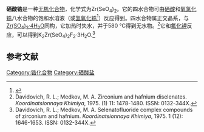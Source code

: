 {{Chembox
| NameEn = zirconium(IV) selenate
| ImageFile = Selenate.png
|  ImageSize = 143px
| ImageFileR1 = Selenate.png
|  ImageSizeR1 = 143px
|ImageFileL1 = Zr4+.svg
| ImageSizeL1 = 40px
|  ImageAlt = 
| IUPACName = 
| IUPACNameZh = 
| OtherNames = 
| Section1 = {{Chembox Identifiers
|   CASNo =  22995-90-0
|   CASNo_Ref = {{cascite|correct|CAS}}
|   CASNo_Comment = 无水
|   CASNo2 = 58370-92-6
|   CASNo2_Ref = {{cascite|correct|CAS}}
|   CASNo2_Comment = 四水
|   PubChem = 
|   SMILES =[Zr+4].[O-][Se](=O)(=O)[O-].[O-][Se](=O)(=O)[O-]  }}
| Section2 = {{Chembox Properties
|   Formula = Zr(SeO<sub>4</sub>)<sub>2</sub>
|   MolarMass = 
|   Appearance = 无色晶体（四水）<ref name=Giester>{{cite journal|journal=Monatshefte für Chemie - Chemical Monthly|volume=149|issue=8|language=en|issn=0026-9247|date=2018-08|pages=1321–1325|doi=10.1007/s00706-018-2226-7|url=http://link.springer.com/10.1007/s00706-018-2226-7|title=Contributions to the stereochemistry of zirconium oxysalts—part I: syntheses and crystal structures of novel Zr(SeO4)2·H2O and Zr(SeO4)2·4H2O|accessdate=2020-11-28|author=Gerald Giester, Manfred Wildner}}</ref>
|   Density = 3.806 g·cm<sup>−3</sup>（一水）<ref name=Giester /><br>3.36 g·cm<sup>−3</sup>（四水）<ref name=Nabar />
|   MeltingPt = 
|   BoilingPt = 
|   Solubility = 可溶（四水）}}
| Section4 = {{Chembox Related
|  OtherAnions = [[硫酸锆|硫酸锆]]
|  OtherCations = [[硒酸铪|硒酸铪]]
|  OtherCpds = 
 }}
}}
'''硒酸锆'''是一种[[无机化合物|无机化合物]]，化学式为Zr(SeO<sub>4</sub>)<sub>2</sub>。它的四水合物可由[[硒酸|硒酸]]和[[氧氯化锆|氧氯化锆]]八水合物的饱和水溶液（或[[氢氧化锆|氢氧化锆]]<ref name=Nabar>{{cite journal|journal=Journal of Applied Crystallography|volume=11|issue=1|issn=0021-8898|date=1978-02-01|pages=56–57|doi=10.1107/S0021889878012686|url=http://scripts.iucr.org/cgi-bin/paper?S0021889878012686|title=Studies on selenates. III. Crystal chemical data for zirconium and cerium selenate tetrahydrates|accessdate=2020-11-28|author=M. A. Nabar, V. R. Ajgaonkar|archive-date=2018-06-03|archive-url=https://web.archive.org/web/20180603083007/http://scripts.iucr.org/cgi-bin/paper?S0021889878012686|dead-url=no}}</ref>）反应得到。四水合物属正交晶系，与[[硫酸锆|Zr(SO<sub>4</sub>)<sub>2</sub>·4H<sub>2</sub>O]]同构，它加热时失水，并于580 °C得到无水物。<ref>Davidovich, R. L.; Medkov, M. A. Zirconium and hafnium diselenates. ''Koordinatsionnaya Khimiya'', 1975. (1) 11: 1478-1480. ISSN: 0132-344X.</ref>它和[[氟化钾|氟化钾]]反应，可以得到K<sub>2</sub>Zr(SeO<sub>4</sub>)<sub>2</sub>F<sub>2</sub>·3H<sub>2</sub>O.<ref>Davidovich, R. L.; Medkov, M. A. Selenatofluoride complex compounds of zirconium and hafnium. ''Koordinatsionnaya Khimiya'', 1975. 1 (12): 1646-1653. ISSN: 0132-344X.</ref>

==参考文献==
{{reflist}}

{{锆化合物}}
{{硒酸盐}}

[[Category:锆化合物|Category:锆化合物]]
[[Category:硒酸盐|Category:硒酸盐]]